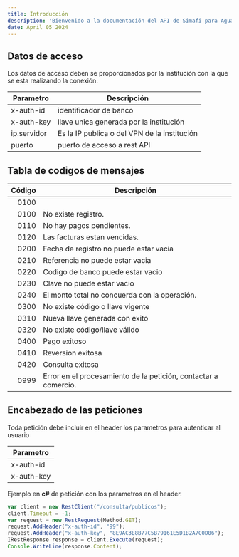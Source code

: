 ```yaml
---
title: Introducción
description: 'Bienvenido a la documentación del API de Simafi para Aguas.'
date: April 05 2024
---
```


## Datos de acceso

Los datos de acceso deben se proporcionados por la institución con la que se esta realizando la conexión.

| Parametro   | Descripción                                  |
| ----------- | -------------------------------------------- |
| x-auth-id   | identificador de banco                       |
| x-auth-key  | llave unica generada por la institución      |
| ip.servidor | Es la IP publica o del VPN de la institución |
| puerto      | puerto de acceso a rest API                  |

## Tabla de codigos de mensajes

| Código | Descripción                                                     |
| -----: | --------------------------------------------------------------- |
|   0100 |
|   0100 | No existe registro.                                             |
|   0110 | No hay pagos pendientes.                                        |
|   0120 | Las facturas estan vencidas.                                    |
|   0200 | Fecha de registro no puede estar vacia                          |
|   0210 | Referencia no puede estar vacia                                 |
|   0220 | Codigo de banco puede estar vacio                               |
|   0230 | Clave no puede estar vacio                                      |
|   0240 | El monto total no concuerda con la operación.                   |
|   0300 | No existe código o llave vigente                                |
|   0310 | Nueva llave generada con exito                                  |
|   0320 | No existe código/llave válido                                   |
|   0400 | Pago exitoso                                                    |
|   0410 | Reversion exitosa                                               |
|   0420 | Consulta exitosa                                                |
|   0999 | Error en el procesamiento de la petición, contactar a comercio. |

## Encabezado de las peticiones

Toda petición debe incluir en el header los parametros para autenticar al usuario

| Parametro  |
| ---------- |
| x-auth-id  |
| x-auth-key |

Ejemplo en **c#** de petición con los parametros en el header.

```js
var client = new RestClient("/consulta/publicos");
client.Timeout = -1;
var request = new RestRequest(Method.GET);
request.AddHeader("x-auth-id", "99");
request.AddHeader("x-auth-key", "8E9AC3E8B77C5B79161E5D1B2A7C0D06");
IRestResponse response = client.Execute(request);
Console.WriteLine(response.Content);
```
